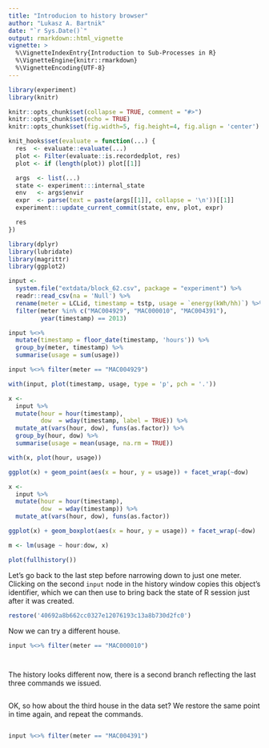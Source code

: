 ```yaml
---
title: "Introducion to history browser"
author: "Lukasz A. Bartnik"
date: "`r Sys.Date()`"
output: rmarkdown::html_vignette
vignette: >
  %\VignetteIndexEntry{Introduction to Sub-Processes in R}
  %\VignetteEngine{knitr::rmarkdown}
  %\VignetteEncoding{UTF-8}
---
```


```r
library(experiment)
library(knitr)

knitr::opts_chunk$set(collapse = TRUE, comment = "#>")
knitr::opts_chunk$set(echo = TRUE)
knitr::opts_chunk$set(fig.width=5, fig.height=4, fig.align = 'center')
```


```r
knit_hooks$set(evaluate = function(...) {
  res  <- evaluate::evaluate(...)
  plot <- Filter(evaluate::is.recordedplot, res)
  plot <- if (length(plot)) plot[[1]]

  args  <- list(...)
  state <- experiment:::internal_state
  env   <- args$envir
  expr  <- parse(text = paste(args[[1]], collapse = '\n'))[[1]]
  experiment:::update_current_commit(state, env, plot, expr)

  res
})
```


```r
library(dplyr)
library(lubridate)
library(magrittr)
library(ggplot2)
```



```r
input <-
  system.file("extdata/block_62.csv", package = "experiment") %>%
  readr::read_csv(na = 'Null') %>%
  rename(meter = LCLid, timestamp = tstp, usage = `energy(kWh/hh)`) %>%
  filter(meter %in% c("MAC004929", "MAC000010", "MAC004391"),
         year(timestamp) == 2013)
```

```r
input %<>%
  mutate(timestamp = floor_date(timestamp, 'hours')) %>%
  group_by(meter, timestamp) %>%
  summarise(usage = sum(usage))
```


```r
input %<>% filter(meter == "MAC004929")
```

```r
with(input, plot(timestamp, usage, type = 'p', pch = '.'))
```
```r
x <-
  input %>%
  mutate(hour = hour(timestamp),
         dow  = wday(timestamp, label = TRUE)) %>%
  mutate_at(vars(hour, dow), funs(as.factor)) %>%
  group_by(hour, dow) %>%
  summarise(usage = mean(usage, na.rm = TRUE))
```

```r
with(x, plot(hour, usage))
```

```r
ggplot(x) + geom_point(aes(x = hour, y = usage)) + facet_wrap(~dow)
```

```r
x <-
  input %>%
  mutate(hour = hour(timestamp),
         dow  = wday(timestamp)) %>%
  mutate_at(vars(hour, dow), funs(as.factor))
```

```r
ggplot(x) + geom_boxplot(aes(x = hour, y = usage)) + facet_wrap(~dow)
```

```r
m <- lm(usage ~ hour:dow, x)
```



```r
plot(fullhistory())
```


Let's go back to the last step before narrowing down to just one meter.
Clicking on the second `input` node in the history window copies this
object's identifier, which we can then use to bring back the state of
R session just after it was created.


```r
restore('40692a8b662cc0327e12076193c13a8b730d2fc0')
```


Now we can try a different house.

```r
input %<>% filter(meter == "MAC000010")
```

```r
```

```r
```


The history looks different now, there is a second branch reflecting
the last three commands we issued.

```r
```


OK, so how about the third house in the data set? We restore the same
point in time again, and repeat the commands.

```r
```

```r
input %<>% filter(meter == "MAC004391")
```

```r
```

```r
```

```r
```
